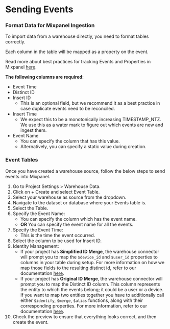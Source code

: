 # Sending Events 

### Format Data for Mixpanel Ingestion

To import data from a warehouse directly, you need to format tables correctly.

Each column in the table will be mapped as a property on the event. 

Read more about best practices for tracking Events and Properties in Mixpanel [here](/docs/data-structure/events-and-properties).

**The following columns are required:** 

- Event Time
- Distinct ID
- Insert ID
    - This is an optional field, but we recommend it as a best practice in case duplicate events need to be reconciled.
- Insert Time
    - We expect this to be a monotonically increasing TIMESTAMP_NTZ. We use this as a water mark to figure out which events are new and ingest them.
- Event Name
    - You can specify the column that has this value.
    - Alternatively, you can specify a static value during creation.

### Event Tables

Once you have created a warehouse source, follow the below steps to send events into Mixpanel.
1. Go to Project Settings > Warehouse Data.
2. Click on + Create and select Event Table.
3. Select your warehouse as source from the dropdown.
4. Navigate to the dataset or database where your Events table is.
5. Select the Table.
6. Specify the Event Name:
    - You can specify the column which has the event name.
    - **OR** You can specify the event name for all the events.
7. Specify the Event Time:
    - This is the time the event occurred.
8. Select the column to be used for Insert ID.
9. Identity Management:
    - If your project has **Simplified ID Merge**, the warehouse connector will prompt you to map the `$device_id` and `$user_id` properties to columns in your table during setup. For more information on how we map those fields to the resulting distinct id, refer to our documentation [here](/docs/tracking-methods/identifying-users#usage).
    - If your project has **Original ID Merge**, the warehouse connector will prompt you to map the Distinct ID column. This column represents the entity to which the events belong; it could be a user or a device. If you want to map two entities together you have to additionally call either `$identify`, `$merge`, `$alias` functions, along with their corresponding properties. For more information, refer to our documentation [here](/docs/tracking-methods/identifying-users#how-does-the-simplified-api-differ-from-the-original-api). 
10. Check the preview to ensure that everything looks correct, and then create the event.
